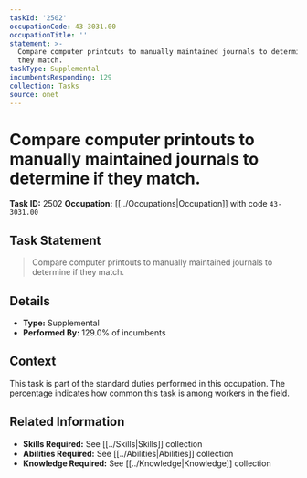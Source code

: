 ```yaml
---
taskId: '2502'
occupationCode: 43-3031.00
occupationTitle: ''
statement: >-
  Compare computer printouts to manually maintained journals to determine if
  they match.
taskType: Supplemental
incumbentsResponding: 129
collection: Tasks
source: onet
---
```

# Compare computer printouts to manually maintained journals to determine if they match.

**Task ID:** 2502
**Occupation:** [[../Occupations|Occupation]] with code `43-3031.00`

## Task Statement

> Compare computer printouts to manually maintained journals to determine if they match.

## Details

- **Type:** Supplemental
- **Performed By:** 129.0% of incumbents

## Context

This task is part of the standard duties performed in this occupation. The percentage indicates how common this task is among workers in the field.

## Related Information

- **Skills Required:** See [[../Skills|Skills]] collection
- **Abilities Required:** See [[../Abilities|Abilities]] collection
- **Knowledge Required:** See [[../Knowledge|Knowledge]] collection
